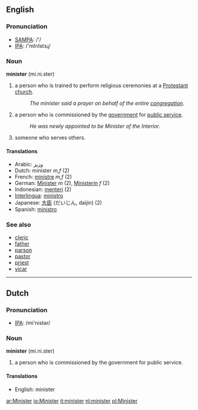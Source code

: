 ==English==

===Pronunciation===
*[[w:SAMPA|SAMPA]]: /'/
*[[w:IPA|IPA]]: /'mInIstɜɻ/

===Noun===
'''minister''' (mi.ni.ster)

#a person who is trained to perform religious ceremonies at a [[Protestant]] [[church]].
#:''The minister said a prayer on behalf of the entire [[congregation]]''.
#a person who is commissioned by the [[government]] for [[public service]].
#:''He was newly appointed to be Minister of the Interior''.
#someone who serves others.

====Translations====
*Arabic: [[وزير]]
*Dutch: minister ''m,f'' (2)
*French: [[ministre]] ''m,f'' (2)
*German: [[Minister]] ''m'' (2), [[Ministerin]] ''f'' (2)
*Indonesian: [[menteri]] (2)
*[[Interlingua]]: [[ministro]]
*Japanese: [[大臣]] (だいじん, daijin) (2)
*Spanish: [[ministro]]

===See also===
*[[cleric]]
*[[father]]
*[[parson]]
*[[pastor]]
*[[priest]]
*[[vicar]]

----

==Dutch==
===Pronunciation===
*[[w:IPA|IPA]]: /mi'nistər/

===Noun===
'''minister''' (mi.ni.ster)

#a person who is commissioned by the government for public service.

====Translations====
*English: minister

[[ar:Minister]]
[[io:Minister]]
[[it:minister]]
[[nl:minister]]
[[pl:Minister]]